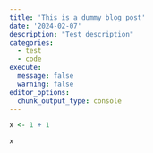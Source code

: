 ```yaml
---
title: 'This is a dummy blog post'
date: '2024-02-07'
description: "Test description"
categories:
  - test
  - code
execute: 
  message: false
  warning: false
editor_options: 
  chunk_output_type: console
---
```


```r
x <- 1 + 1

x
```